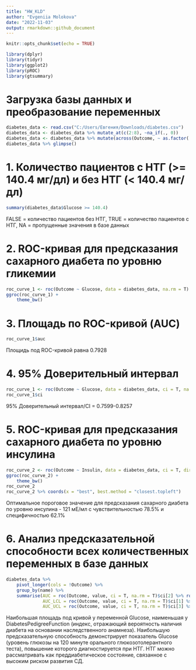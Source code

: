 ```yaml
---
title: "HW_KLD"
author: "Evgeniia Molokova"
date: "2022-11-03"
output: rmarkdown::github_document
---
```


```r
knitr::opts_chunk$set(echo = TRUE)

library(dplyr)
library(tidyr)
library(ggplot2)
library(pROC)
library(gtsummary)

```

# Загрузка базы данных и преобразование переменных
```r
diabetes_data <- read.csv("C:/Users/Евгения/Downloads/diabetes.csv")
diabetes_data <- diabetes_data %>% mutate_at(c(2:8), ~na_if(., 0))
diabetes_data <- diabetes_data %>% mutate(across(Outcome, ~ as.factor(.x)))
diabetes_data %>% glimpse()
```

# 1. Количество пациентов с НТГ (>= 140.4 мг/дл) и без НТГ (< 140.4 мг/дл) 
```r
summary(diabetes_data$Glucose >= 140.4)
```

FALSE = количество пациентов без НТГ, TRUE = количество пациентов с НТГ, NA = пропущенные значения в базе данных 

# 2. ROC-кривая для предсказания сахарного диабета по уровню гликемии
```r
roc_curve_1 <- roc(Outcome ~ Glucose, data = diabetes_data, na.rm = T)
ggroc(roc_curve_1) + 
    theme_bw()
```

# 3. Площадь по ROC-кривой (AUC)
```r
roc_curve_1$auc
```

Площидь под ROC-кривой равна 0.7928

# 4. 95% Доверительный интервал
```r
roc_curve_1 <- roc(Outcome ~ Glucose, data = diabetes_data, ci = T, na.rm = T)
roc_curve_1$ci
```

95% Доверительный интервал/CI = 0.7599-0.8257

# 5. ROC-кривая для предсказания сахарного диабета по уровню инсулина
```r
roc_curve_2 <- roc(Outcome ~ Insulin, data = diabetes_data, ci = T, direction = "<", na.rm = T)
ggroc(roc_curve_2) + 
    theme_bw()
roc_curve_2
roc_curve_2 %>% coords(x = "best", best.method = "closest.topleft")
```

Оптимальное пороговое значение для предсказания сахарного диабета по уровню инсулина - 121 мЕ/мл с чувствительностью 78.5% и специфичностью 62.1%

# 6. Анализ предсказательной способности всех количественных переменных в базе данных
```r
diabetes_data %>% 
    pivot_longer(cols = !Outcome) %>% 
    group_by(name) %>% 
    summarise(AUC = roc(Outcome, value, ci = T, na.rm = T)$ci[2] %>% round(3),
              AUC_LCL = roc(Outcome, value, ci = T, na.rm = T)$ci[1] %>% round(3),
              AUC_UCL = roc(Outcome, value, ci = T, na.rm = T)$ci[3] %>% round(3))
```

Наибольшая площадь под кривой у переменной Glucose, наименьшая у DiabetesPedigreeFunction (индекс, отражающий вероятность наличия диабета на основании наследственного анамнеза). 
Наибольшую предсказательную способность демонстрирует показатель Glucose (уровень глюкозы на 120 минуте орального глюкозотолерантного
теста), повышение которого диагностируется при НТГ. НТГ можно рассматривать как преддиабетическое состояние, связанное с высоким риском развития СД.
